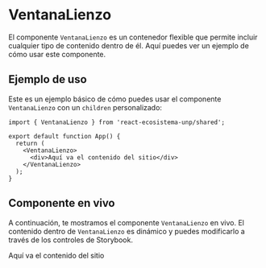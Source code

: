 
<Meta of={VentanaTabsStories} />

# VentanaLienzo

El componente `VentanaLienzo` es un contenedor flexible que permite incluir cualquier tipo de contenido dentro de él. Aquí puedes ver un ejemplo de cómo usar este componente.

## Ejemplo de uso

Este es un ejemplo básico de cómo puedes usar el componente `VentanaLienzo` con un `children` personalizado:

```
import { VentanaLienzo } from 'react-ecosistema-unp/shared';

export default function App() {
  return (
    <VentanaLienzo>
      <div>Aquí va el contenido del sitio</div>
    </VentanaLienzo>
  );
}
```

## Componente en vivo

A continuación, te mostramos el componente `VentanaLienzo` en vivo. El contenido dentro de `VentanaLienzo` es dinámico y puedes modificarlo a través de los controles de Storybook.

<Canvas>
  <Story name="Lienzo">
      <div>Aquí va el contenido del sitio</div>
  </Story>
</Canvas>

